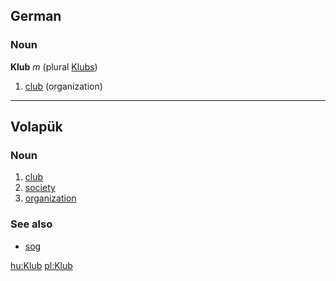 ==German==
===Noun===
'''Klub''' ''m'' (plural [[Klubs]])

# [[club]] (organization)

----
== Volapük == 
=== Noun === 
# [[club]]
# [[society]]
# [[organization]]

=== See also ===
* [[sog]]

[[hu:Klub]]
[[pl:Klub]]